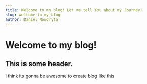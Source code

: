 ```yaml
---
title: Welcome to my blog! Let me tell You about my Journey!
slug: welcome-to-my-blog
author: Daniel Noworyta
---
```


# Welcome to my blog!

## This is some header.

I think its gonna be awesome to create blog like this
